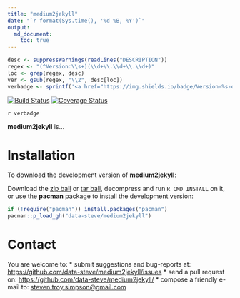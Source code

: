 ```yaml
---
title: "medium2jekyll"
date: "`r format(Sys.time(), '%d %B, %Y')`"
output:
  md_document:
    toc: true      
---
```


```r
desc <- suppressWarnings(readLines("DESCRIPTION"))
regex <- "(^Version:\\s+)(\\d+\\.\\d+\\.\\d+)"
loc <- grep(regex, desc)
ver <- gsub(regex, "\\2", desc[loc])
verbadge <- sprintf('<a href="https://img.shields.io/badge/Version-%s-orange.svg"><img src="https://img.shields.io/badge/Version-%s-orange.svg" alt="Version"/></a></p>', ver, ver)
````

[![Build Status](https://travis-ci.org/data-steve/medium2jekyll.svg?branch=master)](https://travis-ci.org/data-steve/medium2jekyll)
[![Coverage Status](https://coveralls.io/repos/data-steve/medium2jekyll/badge.svg?branch=master)](https://coveralls.io/r/data-steve/medium2jekyll?branch=master)

`r verbadge`

**medium2jekyll** is...

# Installation

To download the development version of **medium2jekyll**:

Download the [zip ball](https://github.com/data-steve/medium2jekyll/zipball/master) or [tar ball](https://github.com/data-steve/medium2jekyll/tarball/master), decompress and run `R CMD INSTALL` on it, or use the **pacman** package to install the development version:

```r
if (!require("pacman")) install.packages("pacman")
pacman::p_load_gh("data-steve/medium2jekyll")
```

# Contact

You are welcome to:
* submit suggestions and bug-reports at: <https://github.com/data-steve/medium2jekyll/issues>
* send a pull request on: <https://github.com/data-steve/medium2jekyll/>
* compose a friendly e-mail to: <steven.troy.simpson@gmail.com>